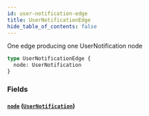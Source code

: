 ```yaml
---
id: user-notification-edge
title: UserNotificationEdge
hide_table_of_contents: false
---
```



One edge producing one UserNotification node

```graphql
type UserNotificationEdge {
  node: UserNotification
}
```


### Fields

#### [`node`](#) ([`UserNotification`](/developers/shared-apis/adminidentity-api/graphql/reference/objects/user-notification))






